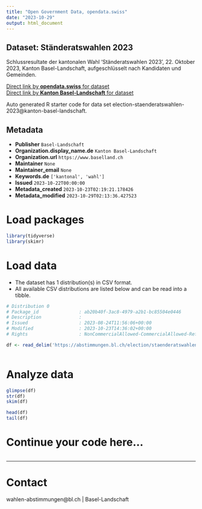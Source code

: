 ```yaml
---
title: "Open Government Data, opendata.swiss"
date: "2023-10-29"
output: html_document
---
```


## Dataset: Ständeratswahlen 2023

Schlussresultate der kantonalen Wahl 'Ständeratswahlen 2023', 22. Oktober 2023, Kanton Basel-Landschaft, aufgeschlüsselt nach Kandidaten und Gemeinden.

[Direct link by **opendata.swiss** for dataset](https://opendata.swiss/de/dataset/standeratswahlen-2023)<br>
[Direct link by **Kanton Basel-Landschaft** for dataset](https://abstimmungen.bl.ch/election/staenderatswahlen-2023/data)

Auto generated R starter code for data set election-staenderatswahlen-2023@kanton-basel-landschaft.

## Metadata

- **Publisher** `Basel-Landschaft`
- **Organization.display_name.de** `Kanton Basel-Landschaft`
- **Organization.url** `https://www.baselland.ch`
- **Maintainer** `None`
- **Maintainer_email** `None`
- **Keywords.de** `['kantonal', 'wahl']`
- **Issued** `2023-10-22T00:00:00`
- **Metadata_created** `2023-10-23T02:19:21.178426`
- **Metadata_modified** `2023-10-29T02:13:36.427523`


# Load packages

```r

library(tidyverse)
library(skimr)

```

# Load data

-   The dataset has 1 distribution(s) in CSV format.
-   All available CSV distributions are listed below and can be read into a tibble.

```r

# Distribution 0
# Package_id               : ab20b40f-3ac8-4979-a2b1-bc85504e0446
# Description              : 
# Issued                   : 2023-08-24T11:56:06+00:00
# Modified                 : 2023-10-23T14:36:02+00:00
# Rights                   : NonCommercialAllowed-CommercialAllowed-ReferenceRequired

df <- read_delim('https://abstimmungen.bl.ch/election/staenderatswahlen-2023/data-csv')



```

# Analyze data

```r

glimpse(df)
str(df)
skim(df)

head(df)
tail(df)

```

# Continue your code here...

```r

```

------------------------------------------------------------------------

# Contact

wahlen-abstimmungen@bl.ch | Basel-Landschaft
